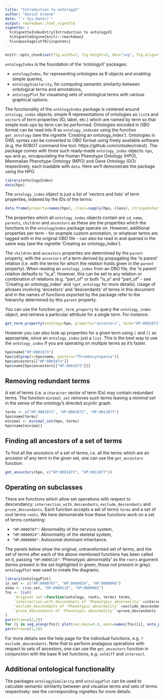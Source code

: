 ```yaml
---
title: "Introduction to ontologyX"
author: "Daniel Greene"
date: "`r Sys.Date()`"
output: rmarkdown::html_vignette
vignette: >
  %\VignetteIndexEntry{Introduction to ontologyX}
  %\VignetteEngine{knitr::rmarkdown}
  %\usepackage[utf8]{inputenc}
---
```

```r
knitr::opts_chunk$set(fig.width=7, fig.height=5, dev="svg", fig.align="center")
```
`ontologyIndex` is the foundation of the 'ontologyX' packages: 

* `ontologyIndex`, for representing ontologies as R objects and enabling simple queries, 
* `ontologySimilarity`, for computing semantic similarity between ontological terms and annotations, 
* `ontologyPlot` for visualising sets of ontological terms with various graphical options. 

The functionality of the `ontologyIndex` package is centered around `ontology_index` objects: simple R representations of ontologies as `list`s and `vector`s of term properties (ID, label, etc.) which are named by term so that simple look-ups by term can be performed. Ontologies encoded in OBO format can be read into R as `ontology_index`es using the function `get_ontology` (see the vignette 'Creating an ontology_index'). Ontologies in OWL syntax can be converted to OBO format using freely available software (e.g. the ROBOT command line tool: https://github.com/ontodev/robot). The package comes with three such ready-made `ontology_index` objects: `hpo`, `mpo` and `go`, encapsulating the Human Phenotype Ontology (HPO), Mammalian Phenotype Ontology (MPO) and Gene Ontology (GO) respectively, each loadable with `data`. Here we'll demonstrate the package using the HPO.

```r
library(ontologyIndex)
data(hpo)
```

The `ontology_index` object is just a list of 'vectors and lists' of term properties, indexed by the IDs of the terms:

```r
data.frame(property=names(hpo), class=sapply(hpo, class), stringsAsFactors=FALSE, row.names=NULL)
```

The properties which all `ontology_index` objects contain are `id`, `name`, `parents`, `children` and `ancestors` as these are the properties which the functions in the `ontologyIndex` package operate on. However, additional properties per term - for example custom annotation, or whatever terms are tagged with in the original OBO file - can also be read in and queried in the same way (see the vignette 'Creating an ontology_index'). 

The `children` and `ancestors` properties are determined by the `parent` property, with the `ancestors` of a term derived by propagating the 'is parent' relation (i.e. with the terms for which the relation holds given in the `parent` property). When reading an `ontology_index` from an OBO file, the 'is parent' relation defaults to "is_a". However, this can be set to any relation or combination of relations (e.g. "part_of" or both "is_a" and "part_of" - see 'Creating an ontology_index' and `?get_ontology` for more details). Usage of phrases involving 'ancestors' and 'descendants' of terms in this document and in the names of functions exported by the package refer to the hierarchy determined by this `parent` property.

You can use the function `get_term_property` to query the `ontology_index` object, and retrieve a particular attribute for a single term. For instance:
```r
get_term_property(ontology=hpo, property="ancestors", term="HP:0001873", as_names=TRUE)
```

However you can also look up properties for a given term using `[` and `[[` as appropriate, since an `ontology_index` just a `list`. This is the best way to use the `ontology_index` if you are operating on multiple terms as it's faster.

```r
hpo$name["HP:0001873"]
hpo$id[grep(x=hpo$name, pattern="Thrombocytopenia")]
hpo$ancestors[["HP:0001873"]]
hpo$name[hpo$ancestors[["HP:0001873"]]]
```

## Removing redundant terms

A set of terms (i.e. a `character` vector of term IDs) may contain redundant terms. The function `minimal_set` removes such terms leaving a *minimal set* in the sense of the ontology's directed acyclic graph.

```r
terms <- c("HP:0001871", "HP:0001873", "HP:0011877")
hpo$name[terms]
minimal <- minimal_set(hpo, terms)
hpo$name[minimal]
```

## Finding all ancestors of a set of terms

To find all the ancestors of a set of terms, i.e. all the terms which are an ancestor of any term in the given set, one can use the `get_ancestors` function:
```r
get_ancestors(hpo, c("HP:0001873", "HP:0011877"))
```

## Operating on subclasses 

There are functions which allow set operations with respect to descendancy: `intersection_with_descendants`, `exclude_descendants` and `prune_descendants`. Each function accepts a set of terms `terms` and a set of root terms `roots`. We here demonstrate how these functions work on a set of terms containing: 

* `"HP:0000707"`: Abnormality of the nervous system,
* `"HP:0000924"`: Abnormality of the skeletal system, 
* `"HP:0000006"`: Autosomal dominant inheritance.

The panels below show the original, untransformed set of terms, and the set of terms after each of the above mentioned functions has been called on it, passing `"HP:0000118"`: 'Phenotypic abnormality' as the `roots` argument (terms present in the set highlighted in green, those not present in grey). `ontologyPlot` was used to create the diagrams. 

```r
library(ontologyPlot)
in_set <- c("HP:0000707", "HP:0000924", "HP:0000006")
show <- c(in_set, "HP:0000118", "HP:0000001")
fns <- list(
	`Original set`=function(ontology, roots, terms) terms, 
	`intersection_with_descendants of 'Phenotypic abnormality'`=intersection_with_descendants,
	`exclude_descendants of 'Phenotypic abnormality'`=exclude_descendants,
	`prune_descendants of 'Phenotypic abnormality'`=prune_descendants
)
par(mfrow=c(2,2))
for (i in seq_along(fns)) plot(cex.main=0.8, main=names(fns)[i], onto_plot(ontology=hpo, label=official_labels(hpo, show), terms=show, color=if (i == 1) "transparent" else ifelse(show == "HP:0000118", "red", "transparent"), fillcolor=ifelse(show %in% fns[[i]](hpo, roots="HP:0000118", terms=in_set), "#66FF66", "#DBE6E0"), fontsize=15))
par(mfrow=c(1,1))
```

For more details see the help page for the individual functions, e.g. `?exclude_descendants`. Note that to perform analagous operations with respect to sets of ancestors, one can use the `get_ancestors` function in conjunction with the base R set functions, e.g. `setdiff` and `intersect`.

## Additional ontological functionality

The packages `ontologySimilarity` and `ontologyPlot` can be used to calculate semantic similarity between and visualise terms and sets of terms respectively: see the corresponding vignettes for more details. 
